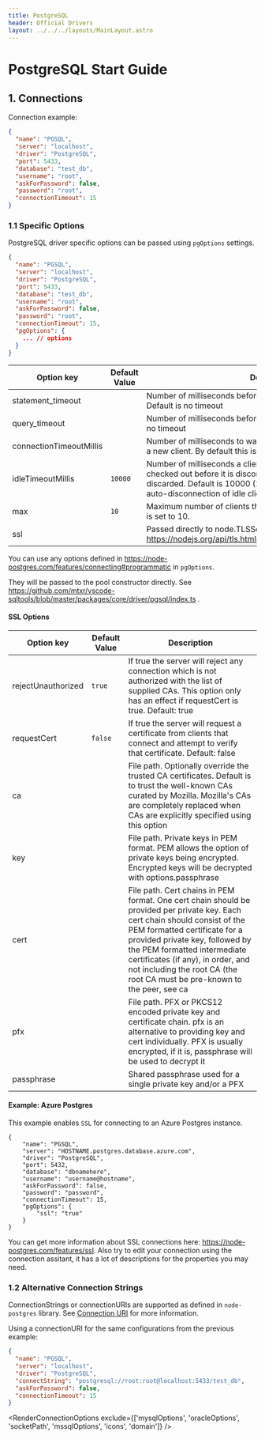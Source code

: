 ```yaml
---
title: PostgreSQL
header: Official Drivers
layout: ../../../layouts/MainLayout.astro
---
```



# PostgreSQL Start Guide

## 1. Connections

Connection example:

```json
{
  "name": "PGSQL",
  "server": "localhost",
  "driver": "PostgreSQL",
  "port": 5433,
  "database": "test_db",
  "username": "root",
  "askForPassword": false,
  "password": "root",
  "connectionTimeout": 15
}
```

### 1.1 Specific Options

PostgreSQL driver specific options can be passed using `pgOptions` settings.

```json
{
  "name": "PGSQL",
  "server": "localhost",
  "driver": "PostgreSQL",
  "port": 5433,
  "database": "test_db",
  "username": "root",
  "askForPassword": false,
  "password": "root",
  "connectionTimeout": 15,
  "pgOptions": {
    ... // options
  }
}
```

| Option key              | Default Value | Description                                                                                                                                                                                                                       |
| ----------------------- | ------------- | --------------------------------------------------------------------------------------------------------------------------------------------------------------------------------------------------------------------------------- |
| statement_timeout       |               | Number of milliseconds before a statement in query will time out. Default is no timeout                                                                                                                                           |
| query_timeout           |               | Number of milliseconds before a query call will timeout. Default is no timeout                                                                                                                                                    |
| connectionTimeoutMillis |               | Number of milliseconds to wait before timing out when connecting a new client. By default this is 0 which means no timeout                                                                                                        |
| idleTimeoutMillis       | `10000`       | Number of milliseconds a client must sit idle in the pool and not be checked out before it is disconnected from the backend and discarded. Default is 10000 (10 seconds) - set to 0 to disable auto-disconnection of idle clients |
| max                     | `10`          | Maximum number of clients the pool should contain. By default this is set to 10.                                                                                                                                                  |
| ssl                     |               | Passed directly to node.TLSSocket. Check more here: https://nodejs.org/api/tls.html#tls_new_tls_tlssocket_socket_options                                                                                                          |

You can use any options defined in https://node-postgres.com/features/connecting#programmatic in `pgOptions`.

They will be passed to the pool constructor directly. See https://github.com/mtxr/vscode-sqltools/blob/master/packages/core/driver/pgsql/index.ts .

#### SSL Options

| Option key         | Default Value | Description                                                                                                                                                                                                                                                                                                                                       |
| ------------------ | ------------- | ------------------------------------------------------------------------------------------------------------------------------------------------------------------------------------------------------------------------------------------------------------------------------------------------------------------------------------------------- |
| rejectUnauthorized | `true`        | If true the server will reject any connection which is not authorized with the list of supplied CAs. This option only has an effect if requestCert is true. Default: true                                                                                                                                                                         |
| requestCert        | `false`       | If true the server will request a certificate from clients that connect and attempt to verify that certificate. Default: false                                                                                                                                                                                                                    |
| ca                 |               | File path. Optionally override the trusted CA certificates. Default is to trust the well-known CAs curated by Mozilla. Mozilla's CAs are completely replaced when CAs are explicitly specified using this option                                                                                                                                  |
| key                |               | File path. Private keys in PEM format. PEM allows the option of private keys being encrypted. Encrypted keys will be decrypted with options.passphrase                                                                                                                                                                                            |
| cert               |               | File path. Cert chains in PEM format. One cert chain should be provided per private key. Each cert chain should consist of the PEM formatted certificate for a provided private key, followed by the PEM formatted intermediate certificates (if any), in order, and not including the root CA (the root CA must be pre-known to the peer, see ca |
| pfx                |               | File path. PFX or PKCS12 encoded private key and certificate chain. pfx is an alternative to providing key and cert individually. PFX is usually encrypted, if it is, passphrase will be used to decrypt it                                                                                                                                       |
| passphrase         |               | Shared passphrase used for a single private key and/or a PFX                                                                                                                                                                                                                                                                                      |

#### Example: Azure Postgres

This example enables `SSL` for connecting to an Azure Postgres instance.

```
{
    "name": "PGSQL",
    "server": "HOSTNAME.postgres.database.azure.com",
    "driver": "PostgreSQL",
    "port": 5432,
    "database": "dbnamehere",
    "username": "username@hostname",
    "askForPassword": false,
    "password": "password",
    "connectionTimeout": 15,
    "pgOptions": {
        "ssl": "true"
    }
}
```

You can get more information about SSL connections here: https://node-postgres.com/features/ssl. Also try to edit your connection using the connection assitant, it has a lot of descriptions for the properties you may need.

### 1.2 Alternative Connection Strings

ConnectionStrings or connectionURIs are supported as defined in `node-postgres` library. See [Connection URI](https://node-postgres.com/features/connecting#connection-uri) for more information.

Using a connectionURI for the same configurations from the previous example:

```json
{
  "name": "PGSQL",
  "server": "localhost",
  "driver": "PostgreSQL",
  "connectString": "postgresql://root:root@localhost:5433/test_db",
  "askForPassword": false,
  "connectionTimeout": 15
}
```

<RenderConnectionOptions exclude={['mysqlOptions', 'oracleOptions', 'socketPath', 'mssqlOptions', 'icons', 'domain']} />

